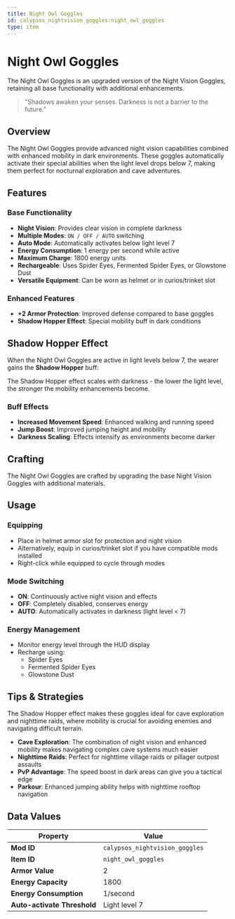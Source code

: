 ```yaml
---
title: Night Owl Goggles
id: calypsos_nightvision_goggles:night_owl_goggles
type: item
---
```


<Asset location="calypsos_nightvision_goggles:night_owl_goggles" width={125} height={125} />

# Night Owl Goggles

<Callout variant="info" title="Upgrade Item">
The Night Owl Goggles is an upgraded version of the <ContentLink id="calypsos_nightvision_goggles:nightvision_goggles">Night Vision Goggles</ContentLink>, retaining all base functionality with additional enhancements.
</Callout>

> "Shadows awaken your senses. Darkness is not a barrier to the future."

## Overview

The Night Owl Goggles provide advanced night vision capabilities combined with enhanced mobility in dark environments. These goggles automatically activate their special abilities when the light level drops below 7, making them perfect for nocturnal exploration and cave adventures.

## Features

### Base Functionality
- **Night Vision**: Provides clear vision in complete darkness
- **Multiple Modes**: `ON / OFF / AUTO` switching
- **Auto Mode**: Automatically activates below light level 7
- **Energy Consumption**: 1 energy per second while active
- **Maximum Charge**: 1800 energy units
- **Rechargeable**: Uses Spider Eyes, Fermented Spider Eyes, or Glowstone Dust
- **Versatile Equipment**: Can be worn as helmet or in curios/trinket slot

### Enhanced Features
- **+2 Armor Protection**: Improved defense compared to base goggles
- **Shadow Hopper Effect**: Special mobility buff in dark conditions

## Shadow Hopper Effect

When the Night Owl Goggles are active in light levels below 7, the wearer gains the **Shadow Hopper** buff:

<Callout variant="warning">
The Shadow Hopper effect scales with darkness - the lower the light level, the stronger the mobility enhancements become.
</Callout>

### Buff Effects
- **Increased Movement Speed**: Enhanced walking and running speed
- **Jump Boost**: Improved jumping height and mobility
- **Darkness Scaling**: Effects intensify as environments become darker

## Crafting

<PrefabObtaining />

The Night Owl Goggles are crafted by upgrading the base <ContentLink id="calypsos_nightvision_goggles:nightvision_goggles">Night Vision Goggles</ContentLink> with additional materials.

## Usage

### Equipping
- Place in helmet armor slot for protection and night vision
- Alternatively, equip in curios/trinket slot if you have compatible mods installed
- Right-click while equipped to cycle through modes

### Mode Switching
- **ON**: Continuously active night vision and effects
- **OFF**: Completely disabled, conserves energy
- **AUTO**: Automatically activates in darkness (light level < 7)

### Energy Management
- Monitor energy level through the HUD display
- Recharge using:
  - <Asset location="minecraft:spider_eye" width={16} height={16} /> Spider Eyes
  - <Asset location="minecraft:fermented_spider_eye" width={16} height={16} /> Fermented Spider Eyes
  - <Asset location="minecraft:glowstone_dust" width={16} height={16} /> Glowstone Dust

## Tips & Strategies

<Callout variant="default" title="Pro Tip">
The Shadow Hopper effect makes these goggles ideal for cave exploration and nighttime raids, where mobility is crucial for avoiding enemies and navigating difficult terrain.
</Callout>

- **Cave Exploration**: The combination of night vision and enhanced mobility makes navigating complex cave systems much easier
- **Nighttime Raids**: Perfect for nighttime village raids or pillager outpost assaults
- **PvP Advantage**: The speed boost in dark areas can give you a tactical edge
- **Parkour**: Enhanced jumping ability helps with nighttime rooftop navigation

## Data Values

| Property | Value |
|----------|-------|
| **Mod ID** | `calypsos_nightvision_goggles` |
| **Item ID** | `night_owl_goggles` |
| **Armor Value** | 2 |
| **Energy Capacity** | 1800 |
| **Energy Consumption** | 1/second |
| **Auto-activate Threshold** | Light level 7 |
